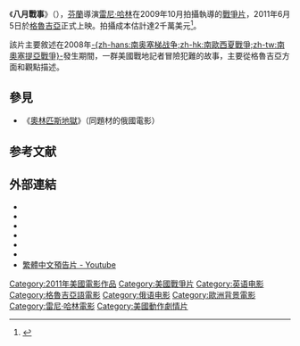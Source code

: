 {{noteTA
|T = zh-hant:五日戰爭; zh-hans:八月戰事;
|G1 = Show
|1 = zh-hant:五日戰爭; zh-hans:八月戰事;}}
{{Infobox film
|name = 《八月戰事》
|original_name = ''5 Days of War''
|tw_name = 五日戰爭
|image = Georgia-renny-harlin.jpg
|caption =
|director = [[雷尼·哈林|雷尼·哈林]]
|producer = 雷尼·哈林<br />佐治·拉斯庫（George Lascu）<br />{{Link-en|米爾扎·達維塔亞|Mirza Davitaia}}
|writer = 米克·阿蘭內（Mikko Alanne）<br />大衛·巴特爾（David Battle）
|starring = [[安迪·加西亞|安迪·加西亞]]<br />[[韋·基馬|韋·基馬]]<br />{{Link-en|理查德·科伊爾|Richard Coyle}}<br />[[埃曼紐爾·施萊琪|埃曼紐爾·施萊琪]]<br />[[安婕·特拉乌|安婕·特拉乌]]<br />[[魯珀特·費蘭德|魯珀特·費蘭德]]<br />{{Link-en|強納森·史凱奇|Johnathon Schaech}}<br />[[狄恩·肯恩|狄恩·肯恩]]<br />{{Link-en|拉德·舍爾貝季亞|Rade Šerbedžija}}<br />[[安特耶·特臘勒|安特耶·特臘勒]]<br />[[海瑟·葛拉罕|海瑟·葛拉罕]]
|music = {{Link-en|特雷弗·拉賓|Trevor Rabin}}
|cinematography =
|editing =
|distributor =
|released =（美国）[[2010年11|2010年11月月3日]]<br />（西班牙）2011年4月14日<br />（格鲁吉亚）2011年6月5日<br />（英国）2011年6月9日<br />（澳大利亚）2011年7月21日<br />（法国）2011年9月1日 <ref>{{zh-cn}}{{cite web |url = http://movie.mtime.com/117535/releaseinfo.html |title = 八月戰事 上映信息 |accessdate = 2011-08-19 |deadurl = yes |archiveurl = https://web.archive.org/web/20110825115705/http://movie.mtime.com/117535/releaseinfo.html |archivedate = 2011-08-25 }}</ref>
|runtime = 120 分钟
|country = [[美国电影|美国]]
|language = [[英語|英語]]、[[格魯吉亞語|格魯吉亞語]]、[[俄語|俄語]]
|budget =
|gross =
}}

《'''八月戰事'''》（{{lang-en|''5 Days of War''}}），[[芬蘭|芬蘭]]導演[[雷尼·哈林|雷尼·哈林]]在2009年10月拍攝執導的[[戰爭片|戰爭片]]，2011年6月5日於[[格魯吉亞|格魯吉亞]]正式上映。拍攝成本估計達2千萬美元<ref>{{Cite web |url=http://movie.mtime.com/117535/details.html#menu |title=八月戰事 詳細資料 |access-date=2011-08-18 |archive-url=https://web.archive.org/web/20110825112318/http://movie.mtime.com/117535/details.html#menu |archive-date=2011-08-25 |dead-url=yes }}</ref>。

該片主要敘述在2008年[[2008年南奥塞梯战争|-{zh-hans:南奥塞梯战争;zh-hk:南歐西夏戰爭;zh-tw:南奧塞提亞戰爭}-]]發生期間，一群美國戰地記者冒險犯難的故事，主要從格魯吉亞方面和觀點描述。

== 參見 ==
* 《[[奧林匹斯地獄|奧林匹斯地獄]]》（同題材的俄國電影）

== 参考文献 ==
{{Reflist}}

== 外部連結 ==
* {{official website|http://www.fivedaysofwar.com/index.html}}
* {{Allrovi movie|540764}}
* {{mojo title|5daysofwar}}
* {{IMDb title|1486193}}
* {{metacritic film|5-days-of-war}}
* {{rotten-tomatoes|5_days_of_war}}
* [http://www.youtube.com/watch?v=eGoOaAifPWY 繁體中文預告片 - Youtube] {{Wayback|url=http://www.youtube.com/watch?v=eGoOaAifPWY |date=20191115200827 }}

{{雷尼·哈林}}
{{DEFAULTSORT:5 Days of August}}
[[Category:2011年美國電影作品|Category:2011年美國電影作品]]
[[Category:美國戰爭片|Category:美國戰爭片]]
[[Category:英语电影|Category:英语电影]]
[[Category:格魯吉亞語電影|Category:格魯吉亞語電影]]
[[Category:俄语电影|Category:俄语电影]]
[[Category:歐洲背景電影|Category:歐洲背景電影]]
[[Category:雷尼·哈林電影|Category:雷尼·哈林電影]]
[[Category:美國動作劇情片|Category:美國動作劇情片]]